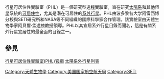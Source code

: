 
行星可居住性實驗室（PHL）是一個研究型遠程實驗室，旨在研究[[太陽系|太陽系]]和其他恆星系統的[[行星適居性|可居住性]]，尤其是潛在可居住的[[系外行星|系外行星]]。PHL由波多黎各大学阿雷西博分校與SETI研究所和NASA等不同組織的國際科學家合作管理。該實驗室由天體生物學家阿貝爾·孟達兹教授領導。PHL以其宜居系外行星目錄而聞名，這是有關系外行星宜居性的最全面的目錄之一。

== 參見 ==
[http://phl.upr.edu/projects/habitable-exoplanets-catalog 行星可居住性實驗室(PHL)官網]
[[太陽系外行星列表|太陽系外行星列表]]
<references group="" responsive="1"></references>
[[Category:天體生物學|Category:天體生物學]]
[[Category:美国国家航空航天局|Category:美国国家航空航天局]]
[[Category:SETI|Category:SETI]]